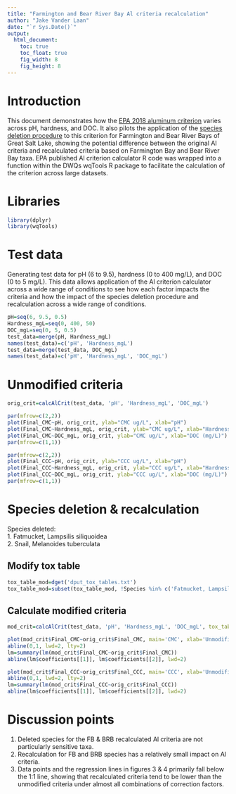```yaml
---
title: "Farmington and Bear River Bay Al criteria recalculation"
author: "Jake Vander Laan"
date: "`r Sys.Date()`"
output:
  html_document:
    toc: true  
    toc_float: true
    fig_width: 8
    fig_height: 8
---
```


# Introduction

This document demonstrates how the [EPA 2018 aluminum criterion](https://www.epa.gov/wqc/2018-final-aquatic-life-criteria-aluminum-freshwater){target="_blank"} varies across pH, hardness, and DOC. 
It also pilots the application of the [species deletion procedure](https://www.epa.gov/sites/production/files/2015-08/documents/revised_deletion_process_for_the_site-specific_recalculation_procedure_for_aquatic_life_criteria.pdf){target="_blank"} 
to this criterion for Farmington and Bear River Bays of Great Salt Lake, showing the potential difference 
between the original Al criteria and recalculated criteria based on Farmington Bay and Bear River Bay taxa. EPA published Al criterion calculator R code was wrapped into a function 
within the DWQs wqTools R package to facilitate the calculation of the criterion across large datasets.

# Libraries

```r
library(dplyr)
library(wqTools)
```

# Test data

Generating test data for pH (6 to 9.5), hardness (0 to 400 mg/L), and DOC (0 to 5 mg/L). This data allows application of the Al criterion calculator across a wide range of conditions to see how each factor impacts the criteria and how 
the impact of the species deletion procedure and recalculation across a wide range of conditions.  

```r
pH=seq(6, 9.5, 0.5)
Hardness_mgL=seq(0, 400, 50)
DOC_mgL=seq(0, 5, 0.5)
test_data=merge(pH, Hardness_mgL)
names(test_data)=c('pH', 'Hardness_mgL')
test_data=merge(test_data, DOC_mgL)
names(test_data)=c('pH', 'Hardness_mgL', 'DOC_mgL')
```

# Unmodified criteria

```r
orig_crit=calcAlCrit(test_data, 'pH', 'Hardness_mgL', 'DOC_mgL')
```

```r
par(mfrow=c(2,2))
plot(Final_CMC~pH, orig_crit, ylab="CMC ug/L", xlab="pH")
plot(Final_CMC~Hardness_mgL, orig_crit, ylab="CMC ug/L", xlab="Hardness (mg/L)")
plot(Final_CMC~DOC_mgL, orig_crit, ylab="CMC ug/L", xlab="DOC (mg/L)")
par(mfrow=c(1,1))
```

```r
par(mfrow=c(2,2))
plot(Final_CCC~pH, orig_crit, ylab="CCC ug/L", xlab="pH")
plot(Final_CCC~Hardness_mgL, orig_crit, ylab="CCC ug/L", xlab="Hardness (mg/L)")
plot(Final_CCC~DOC_mgL, orig_crit, ylab="CCC ug/L", xlab="DOC (mg/L)")
par(mfrow=c(1,1))
```



# Species deletion & recalculation

Species deleted:  
1. Fatmucket, Lampsilis siliquoidea  
2. Snail, Melanoides tuberculata  


## Modify tox table

```r
tox_table_mod=dget('dput_tox_tables.txt')
tox_table_mod=subset(tox_table_mod, !Species %in% c('Fatmucket, Lampsilis siliquoidea', 'Snail, Melanoides tuberculata'))
```

## Calculate modified criteria

```r
mod_crit=calcAlCrit(test_data, 'pH', 'Hardness_mgL', 'DOC_mgL', tox_table=tox_table_mod)
```

```r
plot(mod_crit$Final_CMC~orig_crit$Final_CMC, main='CMC', xlab='Unmodified Al CMC', ylab='Recalculated Al CMC')
abline(0,1, lwd=2, lty=2)
lm=summary(lm(mod_crit$Final_CMC~orig_crit$Final_CMC))
abline(lm$coefficients[[1]], lm$coefficients[[2]], lwd=2)
```

```r
plot(mod_crit$Final_CCC~orig_crit$Final_CCC, main='CCC', xlab='Unmodified Al CCC', ylab='Recalculated Al CCC')
abline(0,1, lwd=2, lty=2)
lm=summary(lm(mod_crit$Final_CCC~orig_crit$Final_CCC))
abline(lm$coefficients[[1]], lm$coefficients[[2]], lwd=2)
```

# Discussion points

1. Deleted species for the FB & BRB recalculated Al criteria are not particularly sensitive taxa.  
2. Recalculation for FB and BRB species has a relatively small impact on Al criteria.  
3. Data points and the regression lines in figures 3 & 4 primarily fall below the 1:1 line, showing that recalculated criteria tend to be lower than the unmodified criteria under almost all combinations of correction factors.








